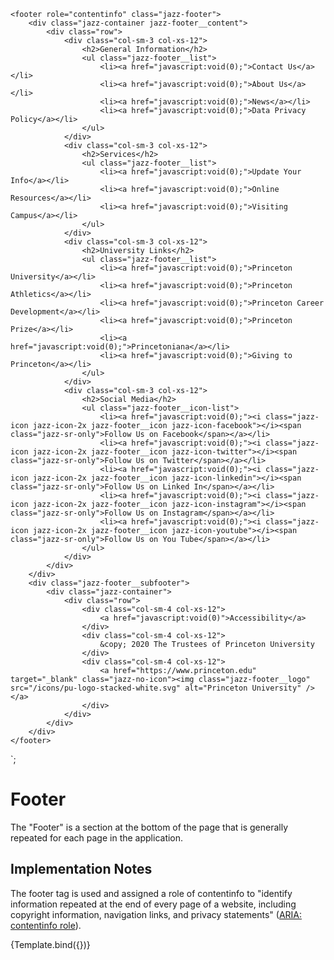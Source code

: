 
<Meta title="Components/Footer" component="Footer" />

    <footer role="contentinfo" class="jazz-footer">
        <div class="jazz-container jazz-footer__content">
            <div class="row">
                <div class="col-sm-3 col-xs-12">
                    <h2>General Information</h2>
                    <ul class="jazz-footer__list">
                        <li><a href="javascript:void(0);">Contact Us</a></li>
                        <li><a href="javascript:void(0);">About Us</a></li>
                        <li><a href="javascript:void(0);">News</a></li>
                        <li><a href="javascript:void(0);">Data Privacy Policy</a></li>
                    </ul>
                </div>
                <div class="col-sm-3 col-xs-12">
                    <h2>Services</h2>
                    <ul class="jazz-footer__list">
                        <li><a href="javascript:void(0);">Update Your Info</a></li>
                        <li><a href="javascript:void(0);">Online Resources</a></li>
                        <li><a href="javascript:void(0);">Visiting Campus</a></li>
                    </ul>
                </div>
                <div class="col-sm-3 col-xs-12">
                    <h2>University Links</h2>
                    <ul class="jazz-footer__list">
                        <li><a href="javascript:void(0);">Princeton University</a></li>
                        <li><a href="javascript:void(0);">Princeton Athletics</a></li>
                        <li><a href="javascript:void(0);">Princeton Career Development</a></li>
                        <li><a href="javascript:void(0);">Princeton Prize</a></li>
                        <li><a href="javascript:void(0);">Princetoniana</a></li>
                        <li><a href="javascript:void(0);">Giving to Princeton</a></li>
                    </ul>
                </div>
                <div class="col-sm-3 col-xs-12">
                    <h2>Social Media</h2>
                    <ul class="jazz-footer__icon-list">
                        <li><a href="javascript:void(0);"><i class="jazz-icon jazz-icon-2x jazz-footer__icon jazz-icon-facebook"></i><span class="jazz-sr-only">Follow Us on Facebook</span></a></li>
                        <li><a href="javascript:void(0);"><i class="jazz-icon jazz-icon-2x jazz-footer__icon jazz-icon-twitter"></i><span class="jazz-sr-only">Follow Us on Twitter</span></a></li>
                        <li><a href="javascript:void(0);"><i class="jazz-icon jazz-icon-2x jazz-footer__icon jazz-icon-linkedin"></i><span class="jazz-sr-only">Follow Us on Linked In</span></a></li>
                        <li><a href="javascript:void(0);"><i class="jazz-icon jazz-icon-2x jazz-footer__icon jazz-icon-instagram"></i><span class="jazz-sr-only">Follow Us on Instagram</span></a></li>
                        <li><a href="javascript:void(0);"><i class="jazz-icon jazz-icon-2x jazz-footer__icon jazz-icon-youtube"></i><span class="jazz-sr-only">Follow Us on You Tube</span></a></li>
                    </ul>
                </div>
            </div>
        </div>
        <div class="jazz-footer__subfooter">
            <div class="jazz-container">
                <div class="row">
                    <div class="col-sm-4 col-xs-12">
                        <a href="javascript:void(0)">Accessibility</a>
                    </div>
                    <div class="col-sm-4 col-xs-12">
                        &copy; 2020 The Trustees of Princeton University
                    </div>
                    <div class="col-sm-4 col-xs-12">
                        <a href="https://www.princeton.edu" target="_blank" class="jazz-no-icon"><img class="jazz-footer__logo" src="/icons/pu-logo-stacked-white.svg" alt="Princeton University" /></a>
                    </div>
                </div>
            </div>
        </div>
    </footer>
`;

# Footer

The "Footer" is a section at the bottom of the page that is generally repeated for each page in the application.

## Implementation Notes

The footer tag is used and assigned a role of contentinfo to "identify information repeated at the end of every page
of a website, including copyright information, navigation links, and privacy statements" (<a href="https://developer.mozilla.org/en-US/docs/Web/Accessibility/ARIA/Roles/Contentinfo_role">ARIA: contentinfo role</a>).

<Canvas>
    <Story name="Basic" args={{}}>
      {Template.bind({})}
    </Story>
</Canvas>


